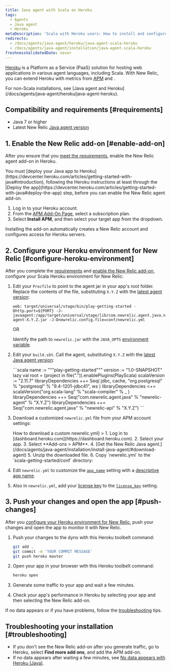 ```yaml
---
title: Java agent with Scala on Heroku
tags:
  - Agents
  - Java agent
  - Heroku
metaDescription: 'Scala with Heroku users: How to install and configure the Java agent for your APM add-on.'
redirects:
  - /docs/agents/java-agent/heroku/java-agent-scala-heroku
  - /docs/agents/java-agent/installation/java-agent-scala-heroku
freshnessValidatedDate: never
---
```


[Heroku](https://devcenter.heroku.com/articles/newrelic) is a Platform as a Service (PaaS) solution for hosting web applications in various agent languages, including Scala. With New Relic, you can extend Heroku with metrics from [APM](/docs/apm/new-relic-apm) and [<InlinePopover type="browser" />](/docs/browser/new-relic-browser).

<Callout variant="tip">
  For non-Scala installations, see [Java agent and Heroku](/docs/agents/java-agent/heroku/java-agent-heroku).
</Callout>

## Compatibility and requirements [#requirements]

* Java 7 or higher
* Latest New Relic [Java agent version](/docs/release-notes/agent-release-notes/java-release-notes)

## 1. Enable the New Relic add-on [#enable-add-on]

After you ensure that you [meet the requirements](#requirements), enable the New Relic agent add-on in Heroku.

<Callout variant="caution">
  You must [deploy your Java app to Heroku](https://devcenter.heroku.com/articles/getting-started-with-java#introduction), following the Heroku instructions at least through the [Deploy the app](https://devcenter.heroku.com/articles/getting-started-with-java#deploy-the-app) step, before you can enable the New Relic agent add-on.
</Callout>

1. Log in to your Heroku account.
2. From the [APM Add-On Page](https://elements.heroku.com/addons/newrelic#pricing), select a subscription plan.
3. Select <DNT>**Install APM**</DNT>, and then select your target app from the dropdown.

Installing the add-on automatically creates a New Relic account and configures access for Heroku servers.

## 2. Configure your Heroku environment for New Relic [#configure-heroku-environment]

After you complete the [requirements](#requirements) and [enable the New Relic add-on](#enable-add-on), configure your Scala Heroku environment for New Relic:

1. Edit your `Procfile` to point to the agent jar in your app's root folder. Replace the contents of the file, substituting `X.Y.Z` with the [latest agent version](/docs/agents/java-agent/getting-started/java-release-notes):

   ```procfile
   web: target/universal/stage/bin/play-getting-started -Dhttp.port=${PORT} -J-javaagent:/app/target/universal/stage/lib/com.newrelic.agent.java.newrelic-agent-X.Y.Z.jar -J-Dnewrelic.config.file=conf/newrelic.yml
   ```

   OR

   Identify the path to `newrelic.jar` with the `JAVA_OPTS` [environment variable](https://devcenter.heroku.com/articles/config-vars).
2. Edit your `build.sbt`. Call the agent, substituting `X.Y.Z` with the [latest Java agent version](/docs/agents/java-agent/getting-started/java-release-notes):

   <CollapserGroup>
     <Collapser
       id="build-sbt"
       title="Custom build.sbt"
     >
       ```scala
       name := """play-getting-started"""
       version := "1.0-SNAPSHOT"
       lazy val root = (project in file(".")).enablePlugins(PlayScala)
       scalaVersion := "2.11.7"
       libraryDependencies ++= Seq(
           jdbc,
           cache,
           "org.postgresql" % "postgresql" % "9.4-1201-jdbc41",
           ws
       )
       libraryDependencies <+= scalaVersion("org.scala-lang" % "scala-compiler" % _ )
       libraryDependencies ++= Seq("com.newrelic.agent.java" % "newrelic-agent" % "X.Y.Z")
       libraryDependencies ++= Seq("com.newrelic.agent.java" % "newrelic-api" % "X.Y.Z")
       ```
     </Collapser>
   </CollapserGroup>
3. Download a customized `newrelic.yml` file from your APM account settings:

   <CollapserGroup>
     <Collapser
       id="customized-yml"
       title={<>How to download a custom <InlineCode>newrelic.yml</InlineCode></>}
     >
       1. Log in to [dashboard.heroku.com](https://dashboard.heroku.com).
       2. Select your app.
       3. Select <DNT>**Add-ons > APM**</DNT>.
       4. [Get the New Relic Java agent.](/docs/agents/java-agent/installation/install-java-agent/#download-agent)
       5. Unzip the downloaded file.
       6. Copy `newrelic.yml` to the `scala-getting-started/conf` directory:
     </Collapser>
   </CollapserGroup>
4. Edit `newrelic.yml` to customize the [`app_name`](/docs/agents/java-agent/configuration/java-agent-configuration-config-file#cfg-app_name) setting with a [descriptive app name](/docs/agents/manage-apm-agents/app-naming/name-your-application).
5. Also in `newrelic.yml`, add your [license key](/docs/apis/intro-apis/new-relic-api-keys/#ingest-license-key) to the [`license_key`](/docs/agents/java-agent/configuration/java-agent-configuration-config-file#cfg-license_key) setting.

## 3. Push your changes and open the app [#push-changes]

After you [configure your Heroku environment for New Relic](#configure-heroku-environment), push your changes and open the app to monitor it with New Relic.

1. Push your changes to the dyno with this Heroku toolbelt command:

   ```bash
   git add .
   git commit -m 'YOUR COMMIT MESSAGE'
   git push heroku master
   ```
2. Open your app in your browser with this Heroku toolbelt command:

   ```bash
   heroku open
   ```
3. Generate some traffic to your app and wait a few minutes.
4. Check your app's performance in Heroku by selecting your app and then selecting the New Relic add-on.

If no data appears or if you have problems, follow the [troubleshooting](#troubleshooting) tips.

## Troubleshooting your installation [#troubleshooting]

* If you don't see the New Relic add-on after you generate traffic, go to Heroku, select <DNT>**Find more add ons**</DNT>, and add the APM add-on.
* If no data appears after waiting a few minutes, see [No data appears with Heroku (Java)](/docs/agents/java-agent/heroku/no-data-appears-heroku-java).
